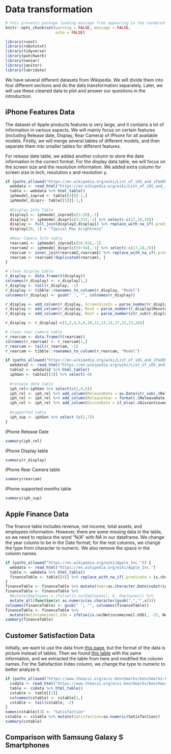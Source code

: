 # Data transformation

```r
# this prevents package loading message from appearing in the rendered version of your problem set
knitr::opts_chunk$set(warning = FALSE, message = FALSE,
                      echo = FALSE)
```

```r
library(rvest)
library(robotstxt)
library(tidyverse) 
library(patchwork)
library(naniar)
library(janitor)
library(lubridate)
```

We have several different datasets from Wikipedia. We will divide them into four different sections and do the data transformation separately. Later, we will use these cleaned data to plot and answer our questions in the introduction.

## iPhone Features Data

The dataset of Apple products features is very large, and it contains a lot of information in various aspects. We will mainly focus on certain features (including Release date, Display, Rear Camera) of iPhone for all available models. Firstly, we will merge several tables of different models, and then separate them into smaller tables for different features. 

For release date table, we added another column to store the date information in the correct format.
For the display data table, we will focus on the screen size and the resolution information. We added extra column for screen size in inch, resolution x and resolution y.

```r
if (paths_allowed("https://en.wikipedia.org/wiki/List_of_iOS_and_iPadOS_devices")) {
  webdata <- read_html("https://en.wikipedia.org/wiki/List_of_iOS_and_iPadOS_devices")
  table <- webdata %>% html_table()
  iphmodel_inprod <- table[[4]][-1,] 
  iphmodel_dispr<- table[[5]][-1,] 
      
  #Display Info Table
  display1 <- iphmodel_inprod[c(3:20),-1] 
  display2 <- iphmodel_dispr[c(3:21),-1] %>% select(-c(17,18,19))
  display <- full_join(display2,display1) %>% replace_with_na_if(.predicate = is.character, condition = ~.x %in% ("N/A"))
  display[20, 1] = "Typical Max brightness"
  
  #Rear Camera Info table
  rearcam1 <- iphmodel_inprod[c(58:93),-1]
  rearcam2 <- iphmodel_dispr[c(59:94),-1] %>% select(-c(17,18,19))
  rearcam <- inner_join(rearcam2,rearcam1) %>% replace_with_na_if(.predicate = is.character, condition = ~.x %in% ("N/A"))
  rearcam <- rearcam[!duplicated(rearcam), ]
}
```

```r
# clean display table
r_display <- data.frame(t(display))
colnames(r_display) <- r_display[1,]
r_display <- tail(r_display, -1) 
r_display <- tibble::rownames_to_column(r_display, "Model")
colnames(r_display) <- gsub(" ", "", colnames(r_display))

r_display <- add_column(r_display, ScreenSizeIn = parse_number(r_display$ScreenSize))
r_display <- add_column(r_display, ResX = parse_number(r_display$Resolution))
r_display <- add_column(r_display, ResY = parse_number(str_sub(r_display$Resolution, start=5)))

r_display <- r_display[-c(2,3,4,5,6,10,12,13,14,17,22,23,24)]
```

```r
# clean rear camera table
r_rearcam <- data.frame(t(rearcam))
colnames(r_rearcam) <- r_rearcam[1,]
r_rearcam <- tail(r_rearcam, -1)
r_rearcam <- tibble::rownames_to_column(r_rearcam, "Model")
```

```r
if (paths_allowed("https://en.wikipedia.org/wiki/List_of_iOS_and_iPadOS_devices")) {
  webdata2 <- read_html("https://en.wikipedia.org/wiki/List_of_iOS_and_iPadOS_devices")
  table2 <- webdata2 %>% html_table()
  iphGen <- table2[[3]] %>% select(-9)
  
  #release date table
  iph_rel<-iphGen %>% select(c(2,4,5))
  iph_rel <- iph_rel %>% add_column(ReleaseDate = as.Date(str_sub(.$Released, -11, -2)))
  iph_rel <- iph_rel %>% add_column(ReleaseYear = format(.$ReleaseDate, format="%Y"))
  iph_rel <- iph_rel %>% add_column(DisconDate = if_else(.$Discontinued == "In production", Sys.Date(), as.Date((str_sub(.$Discontinued, -11, -2)))))
  
  #supported table
  iph_sup <- iphGen %>% select (c(2,7))
}
```

iPhone Release Date 
```r
summary(iph_rel)
```

iPhone Display table
```r
summary(r_display)
```

iPhone Rear Camera table
```r
summary(rearcam)
```

iPhone supported months table
```r
summary(iph_sup)
```

## Apple Finance Data

The finance table includes revenue, net income, total assets, and employees information. However, there are some missing data in the table, so we need to replace the word "N/A" with NA in our dataframe. We change the year column to be in the Date format; for the rest columns, we change the type from character to numeric. We also remove the space in the column names.

```r
if (paths_allowed("https://en.wikipedia.org/wiki/Apple_Inc.")) {
  webdata <- read_html("https://en.wikipedia.org/wiki/Apple_Inc.")
  table <- webdata %>% html_table()
  financeTable <- table[[4]] %>% replace_with_na_if(.predicate = is.character, condition = ~.x %in% ("N/A"))
}
financeTable <- financeTable %>% mutate(Year=as.character.Date(substring(.$Year, 0, 4)))
financeTable <- financeTable %>%
  #mutate(Employees = ifelse(is.na(Employees), 0, Employees)) %>%
  mutate_all(function(x) as.numeric(as.character(gsub(",","",x)))) 
colnames(financeTable) <- gsub(" ", "", colnames(financeTable))
financeTable <- financeTable %>%
  mutate(Netincomeinmil.USD = ifelse(is.na(Netincomeinmil.USD), -25, Netincomeinmil.USD))
summary(financeTable)
```


## Customer Satisfaction Data

Initially, we want to use the data from [this page](https://www.macrumors.com/2020/05/19/apple-smartphone-customer-satisfaction-index/), but the format of the data is picture instead of tables. Then we found [this table](https://www.theacsi.org/acsi-benchmarks/benchmarks-by-brand/benchmarks-for-smartphones) with the same information, and we extracted the table from here and modified the column names. For the Satisfaction Index column, we change the type to numeric to better analyze it.

```r
if (paths_allowed("https://www.theacsi.org/acsi-benchmarks/benchmarks-by-brand/benchmarks-for-smartphones")) {
  csdata <- read_html("https://www.theacsi.org/acsi-benchmarks/benchmarks-by-brand/benchmarks-for-smartphones")
  table <- csdata %>% html_table()
  cstable <- table[[1]]
  colnames(cstable) <- cstable[2,]
  cstable <- tail(cstable, -2)
}
names(cstable)[3] <- "Satisfaction"
cstable <- cstable %>% mutate(Satisfaction=as.numeric(Satisfaction))
summary(cstable)
```

## Comparison with Samsung Galaxy S Smartphones



